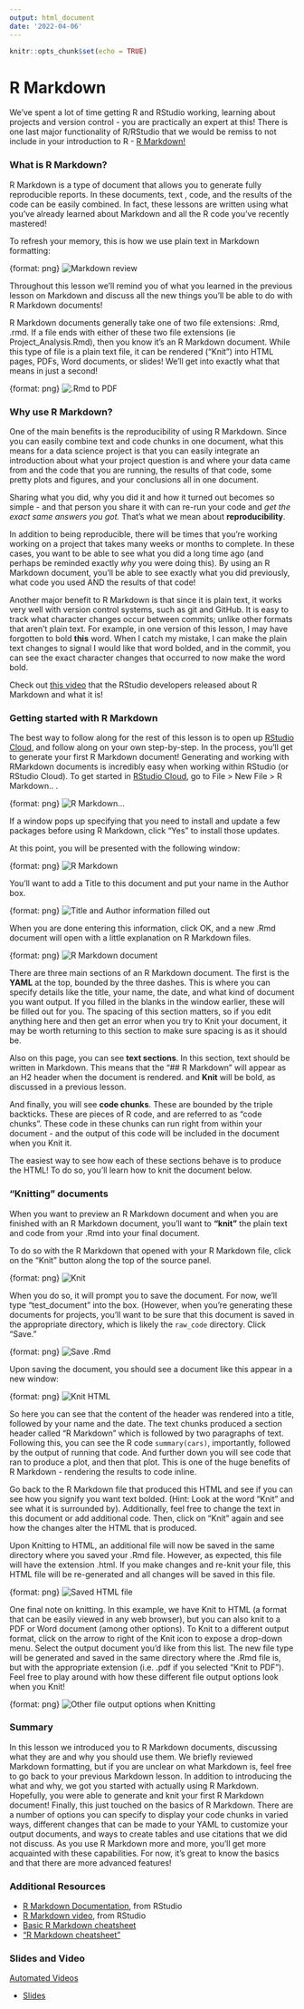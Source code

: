 ```yaml
---
output: html_document
date: '2022-04-06'
---
```


```r
knitr::opts_chunk$set(echo = TRUE)
```

# R Markdown

We've spent a lot of time getting R and RStudio working, learning about projects and version control - you are practically an expert at this! There is one last major functionality of R/RStudio that we would be remiss to not include in your introduction to R - [R Markdown!](http://rmarkdown.rstudio.com/)

### What is R Markdown?

R Markdown is a type of document that allows you to generate fully reproducible reports. In these documents, text , code, and the results of the code can be easily combined. In fact, these lessons are written using what you've already learned about Markdown and all the R code you've recently mastered!

To refresh your memory, this is how we use plain text in Markdown formatting:

{format: png}
![Markdown review](https://docs.google.com/presentation/d/1COQq29mnEWgt1NO0qC8tmurswmaDRJpBzmKhKKmJgiw/export/png?id=1COQq29mnEWgt1NO0qC8tmurswmaDRJpBzmKhKKmJgiw&pageid=g3b6f614dcf_0_0)

Throughout this lesson we'll remind you of what you learned in the previous lesson on Markdown and discuss all the new things you'll be able to do with R Markdown documents!

R Markdown documents generally take one of two file extensions: .Rmd, .rmd. If a file ends with either of these two file extensions (ie Project_Analysis.Rmd), then you know it's an R Markdown document. While this type of file is a plain text file,  it can be rendered ("Knit") into HTML pages,  PDFs, Word documents, or slides! We'll get into exactly what that means in just a second!

{format: png}
![.Rmd to PDF](https://docs.google.com/presentation/d/1COQq29mnEWgt1NO0qC8tmurswmaDRJpBzmKhKKmJgiw/export/png?id=1COQq29mnEWgt1NO0qC8tmurswmaDRJpBzmKhKKmJgiw&pageid=g3b6f614dcf_0_8)

### Why use R Markdown?

One of the main benefits is the reproducibility of using R Markdown. Since you can easily combine text and code chunks in one document, what this means for a data science project is that you can easily integrate an introduction about what your project question is and where your data came from and the code that you are running, the results of that code, some pretty plots and figures, and your conclusions all in one document.

Sharing what you did, why you did it and how it turned out becomes so simple - and that person you share it with can re-run your code and *get the exact same answers you got.* That's what we mean about **reproducibility**.

In addition to being reproducible, there will be times that you're working working on a project that takes many weeks or months to complete. In these cases, you want to be able to see what you did a long time ago (and perhaps be reminded exactly *why* you were doing this). By using an R Markdown document, you'll be able to see exactly what you did previously, what code you used AND the results of that code!

Another major benefit to R Markdown is that since it is plain text, it works very well with version control systems, such as git and GitHub. It is easy to track what character changes occur between commits; unlike other formats that aren't plain text. For example, in one version of this lesson, I may have forgotten to bold **this** word. When I catch my mistake, I can make the plain text changes to signal I would like that word bolded, and in the commit, you can see the exact character changes that occurred to now make the word bold.

Check out [this video](https://vimeo.com/178485416) that the RStudio developers released about R Markdown and what it is!  

### Getting started with R Markdown

The best way to follow along for the rest of this lesson is to open up [RStudio Cloud](rstudio.cloud), and follow along on your own step-by-step. In the process, you'll get to generate your first R Markdown document! Generating and working with RMarkdown documents is incredibly easy when working within RStudio (or RStudio Cloud). To get started in [RStudio Cloud](rstudio.cloud), go to File > New File > R Markdown.. .

{format: png}
![R Markdown...](https://docs.google.com/presentation/d/1COQq29mnEWgt1NO0qC8tmurswmaDRJpBzmKhKKmJgiw/export/png?id=1COQq29mnEWgt1NO0qC8tmurswmaDRJpBzmKhKKmJgiw&pageid=g3b6f614dcf_0_20)

If a window pops up specifying that you need to install and update a few packages before using R Markdown, click "Yes" to install those updates.

At this point, you will be presented with the following window:

{format: png}
![R Markdown](https://docs.google.com/presentation/d/1COQq29mnEWgt1NO0qC8tmurswmaDRJpBzmKhKKmJgiw/export/png?id=1COQq29mnEWgt1NO0qC8tmurswmaDRJpBzmKhKKmJgiw&pageid=g3b6f614dcf_0_157)

You'll want to add a Title to this document and put your name in the Author box.  

{format: png}
![Title and Author information filled out](https://docs.google.com/presentation/d/1COQq29mnEWgt1NO0qC8tmurswmaDRJpBzmKhKKmJgiw/export/png?id=1COQq29mnEWgt1NO0qC8tmurswmaDRJpBzmKhKKmJgiw&pageid=g3b6f614dcf_0_26)

When you are done entering this information, click OK, and a new .Rmd document will open with a little explanation on R Markdown files.

{format: png}
![R Markdown document](https://docs.google.com/presentation/d/1COQq29mnEWgt1NO0qC8tmurswmaDRJpBzmKhKKmJgiw/export/png?id=1COQq29mnEWgt1NO0qC8tmurswmaDRJpBzmKhKKmJgiw&pageid=g3b6f614dcf_0_31)

There are three main sections of an R Markdown document. The first is the **YAML** at the top, bounded by the three dashes. This is where you can specify details like the title, your name, the date, and what kind of document you want output. If you filled in the blanks in the window earlier, these will be filled out for you. The spacing of this section matters, so if you edit anything here and then get an error when you try to Knit your document, it may be worth returning to this section to make sure spacing is as it should be.

Also on this page, you can see **text sections**. In this section, text should be written in Markdown. This means that the "## R Markdown" will appear as an H2 header when the document is rendered. and **Knit** will  be bold, as discussed in a previous lesson.

And finally, you will see **code chunks**. These are bounded by the triple backticks. These are pieces of R code, and are referred to as "code chunks". These code in these chunks can run right from within your document - and the output of this code will be included in the document when you Knit it.

The easiest way to see how each of these sections behave is to produce the HTML! To do so, you'll learn how to knit the document below.

### "Knitting" documents

When you want to preview an R Markdown document and when you are finished with an R Markdown document, you'll want to **"knit"** the plain text and code from your .Rmd into your final document.

To do so with the R Markdown that opened with your R Markdown file, click on the "Knit" button along the top of the source panel.

{format: png}
![Knit](https://docs.google.com/presentation/d/1COQq29mnEWgt1NO0qC8tmurswmaDRJpBzmKhKKmJgiw/export/png?id=1COQq29mnEWgt1NO0qC8tmurswmaDRJpBzmKhKKmJgiw&pageid=g3b6f614dcf_0_39)

When you do so, it will prompt you to save the document. For now, we'll type "test_document" into the box. (However, when you're generating these documents for projects, you'll want to be sure that this document is saved in the appropriate directory, which is likely the `raw_code` directory. Click "Save."

{format: png}
![Save .Rmd](https://docs.google.com/presentation/d/1COQq29mnEWgt1NO0qC8tmurswmaDRJpBzmKhKKmJgiw/export/png?id=1COQq29mnEWgt1NO0qC8tmurswmaDRJpBzmKhKKmJgiw&pageid=g3b6f614dcf_0_171)

Upon saving the document, you should see a document like this appear in a new window:

{format: png}
![Knit HTML](https://docs.google.com/presentation/d/1COQq29mnEWgt1NO0qC8tmurswmaDRJpBzmKhKKmJgiw/export/png?id=1COQq29mnEWgt1NO0qC8tmurswmaDRJpBzmKhKKmJgiw&pageid=g3b6f614dcf_0_45)

So here you can see that the content of the header was rendered into a title, followed by your name and the date. The text chunks produced a section header called "R Markdown" which is followed by two paragraphs of text. Following this, you can see the R code `summary(cars)`, importantly, followed by the output of running that code. And further down you will see code that ran to produce a plot, and then that plot. This is one of the huge benefits of R Markdown - rendering the results to code inline.

Go back to the R Markdown file that produced this HTML and see if you can see how you signify you want text bolded. (Hint: Look at the word "Knit" and see what it is surrounded by). Additionally, feel free to change the text in this document or add additional code. Then, click on "Knit" again and see how the changes alter the HTML that is produced.

Upon Knitting to HTML, an additional file will now be saved in the same directory where you saved your .Rmd file. However, as expected, this file will have the extension .html. If you make changes and re-knit your file, this HTML file will be re-generated and all changes will be saved in this file.

{format: png}
![Saved HTML file](https://docs.google.com/presentation/d/1COQq29mnEWgt1NO0qC8tmurswmaDRJpBzmKhKKmJgiw/export/png?id=1COQq29mnEWgt1NO0qC8tmurswmaDRJpBzmKhKKmJgiw&pageid=g3b6f614dcf_0_183)

One final note on knitting. In this example, we have Knit to HTML (a format that can be easily viewed in any web browser), but you can also knit to a PDF or Word document (among other options). To Knit to a different output format, click on the arrow to right of the Knit icon to expose a drop-down menu. Select the output document you'd like from this list. The new file type will be generated and saved in the same directory where the .Rmd file is, but with the appropriate extension (i.e. .pdf if you selected "Knit to PDF"). Feel free to play around with how these different file output options look when you Knit!

{format: png}
![Other file output options when Knitting](https://docs.google.com/presentation/d/1COQq29mnEWgt1NO0qC8tmurswmaDRJpBzmKhKKmJgiw/export/png?id=1COQq29mnEWgt1NO0qC8tmurswmaDRJpBzmKhKKmJgiw&pageid=g3b6f614dcf_0_177)


### Summary

In this lesson we introduced you to R Markdown documents, discussing what they are and why you should use them. We briefly reviewed Markdown formatting, but if you are unclear on what Markdown is, feel free to go back to your previous Markdown lesson. In addition to introducing the what and why, we got you started with actually using R Markdown. Hopefully, you were able to generate and knit your first R Markdown document! Finally, this just touched on the basics of R Markdown. There are a number of options you can specify to display your code chunks in varied ways, different changes that can be made to your YAML to customize your output documents, and ways to create tables and use citations that we did not discuss. As you use R Markdown more and more, you'll get more acquainted with these capabilities. For now, it's great to know the basics and that there are more advanced features!

### Additional Resources

* [R Markdown Documentation](https://rmarkdown.rstudio.com/index.html), from RStudio
* [R Markdown video](https://vimeo.com/178485416), from RStudio
* [Basic R Markdown cheatsheet](https://www.rstudio.com/wp-content/uploads/2015/02/rmarkdown-cheatsheet.pdf)
* ["R Markdown cheatsheet"](https://www.rstudio.com/wp-content/uploads/2015/02/rmarkdown-cheatsheet.pdf)

### Slides and Video

[Automated Videos](https://youtu.be/3jO4uRqR6PA)

* [Slides](https://docs.google.com/presentation/d/1COQq29mnEWgt1NO0qC8tmurswmaDRJpBzmKhKKmJgiw/edit?usp=sharing)  
